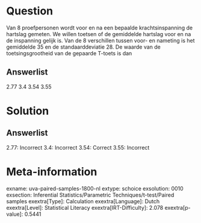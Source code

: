 Question
========

Van 8 proefpersonen wordt voor en na een bepaalde krachtsinspanning de
hartslag gemeten. We willen toetsen of de gemiddelde hartslag voor en na
de inspanning gelijk is. Van de 8 verschillen tussen voor- en nameting
is het gemiddelde 35 en de standaarddeviatie 28. De waarde van de
toetsingsgrootheid van de gepaarde T-toets is dan

Answerlist
----------

2.77
3.4
3.54
3.55

Solution
========

Answerlist
----------

2.77: Incorrect
3.4: Incorrect
3.54: Correct
3.55: Incorrect

Meta-information
================
exname: uva-paired-samples-1800-nl
extype: schoice
exsolution: 0010
exsection: Inferential Statistics/Parametric Techniques/t-test/Paired samples
exextra[Type]: Calculation
exextra[Language]: Dutch
exextra[Level]: Statistical Literacy
exextra[IRT-Difficulty]: 2.078
exextra[p-value]: 0.5441
